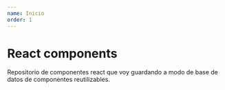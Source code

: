 ```yaml
---
name: Inicio
order: 1
---
```


# React components

Repositorio de componentes react que voy guardando a modo de base de datos de componentes reutilizables.
